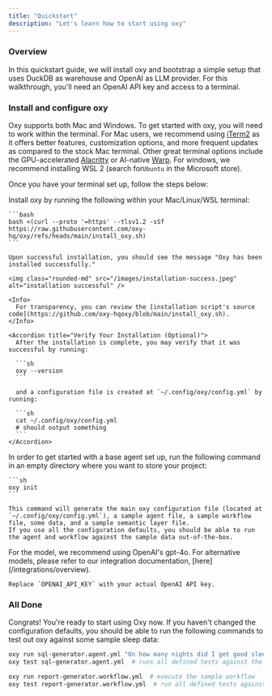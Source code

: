 ```yaml
---
title: "Quickstart"
description: "Let's learn how to start using oxy"
---
```



### Overview

In this quickstart guide, we will install oxy and bootstrap a simple setup
that uses DuckDB as warehouse and OpenAI as LLM provider. For this walkthrough,
you'll need an OpenAI API key and access to a terminal.

### Install and configure oxy

Oxy supports both Mac and Windows. To get started with oxy, you will need to
work within the terminal. For Mac users, we recommend using
[iTerm2](https://iterm2.com/) as it offers better features, customization
options, and more frequent updates as compared to the stock Mac terminal. Other
great terminal options include the GPU-accelerated
[Alacritty](https://github.com/alacritty/alacritty) or AI-native
[Warp](https://warp.dev/). For windows, we recommend installing WSL 2 (search
for`Ubuntu` in the Microsoft store).

Once you have your terminal set up, follow the steps below:

<Steps>
  <Step title="Install oxy">
    Install oxy by running the following within your Mac/Linux/WSL terminal:

    ```bash
    bash <(curl --proto '=https' --tlsv1.2 -sSf https://raw.githubusercontent.com/oxy-hq/oxy/refs/heads/main/install_oxy.sh)
    ```

    Upon successful installation, you should see the message "Oxy has been installed successfully."

    <img class="rounded-md" src="/images/installation-success.jpeg" alt="installation successful" />

    <Info>
      For transparency, you can review the [installation script's source code](https://github.com/oxy-hqoxy/blob/main/install_oxy.sh).
    </Info>

    <Accordion title="Verify Your Installation (Optional)">
      After the installation is complete, you may verify that it was successful by running:

      ```sh
      oxy --version
      ```

      and a configuration file is created at `~/.config/oxy/config.yml` by running:

      ```sh
      cat ~/.config/oxy/config.yml
      # should output something
      ```
    </Accordion>
  </Step>

  <Step title="Create a sample repository">
    In order to get started with a base agent set up, run the following command in an empty directory where you want to store your project:

    ```sh
    oxy init
    ```

    This command will generate the main oxy configuration file (located at `~/.config/oxy/config.yml`), a sample agent file, a sample workflow file, some data, and a sample semantic layer file.
    If you use all the configuration defaults, you should be able to run the agent and workflow against the sample data out-of-the-box.
  </Step>

  <Step title="Connect oxy to OpenAI">
    For the model, we recommend using OpenAI's gpt-4o. For alternative models, please refer to our integration documentation, [here](/integrations/overview).

    Replace `OPENAI_API_KEY` with your actual OpenAI API key.
  </Step>
</Steps>

### All Done

Congrats! You're ready to start using Oxy now. If you haven't changed the configuration defaults, you should be able to run the following commands to test out oxy against some sample sleep data:

```bash
oxy run sql-generator.agent.yml "On how many nights did I get good sleep in the last year?"  # ask a question to the sample agent
oxy test sql-generator.agent.yml  # runs all defined tests against the sql-generator agent

oxy run report-generator.workflow.yml  # execute the sample workflow
oxy test report-generator.workflow.yml  # run all defined tests against the workflow
```

